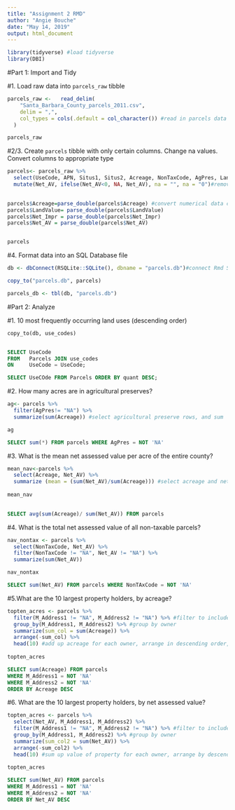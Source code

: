 ```yaml
---
title: "Assignment 2 RMD"
author: "Angie Bouche"
date: "May 14, 2019"
output: html_document
---
```



```r
library(tidyverse) #load tidyverse
library(DBI)


```

#Part 1: Import and Tidy

#1. Load raw data into `parcels_raw` tibble
```r
parcels_raw <-   read_delim(
    "Santa_Barbara_County_parcels_2011.csv",
    delim = ",",
    col_types = cols(.default = col_character()) #read in parcels data csv and convert to tibble
  )

parcels_raw
```

#2/3. Create `parcels` tibble with only certain columns. Change na values. Convert columns to appropriate type
```r

parcels<- parcels_raw %>% 
  select(UseCode, APN, Situs1, Situs2, Acreage, NonTaxCode, AgPres, LandValue, Net_Impr, Net_AV, M_Address1, M_Address2) %>% #select appropriate columns for parcels tibble
  mutate(Net_AV, ifelse(Net_AV<0, NA, Net_AV), na = "", na = "0")#remove any negative assessment values, change 'space' and '0' placeholders to NA
  

parcels$Acreage=parse_double(parcels$Acreage) #convert numerical data columns from characters
parcels$LandValue= parse_double(parcels$LandValue)
parcels$Net_Impr = parse_double(parcels$Net_Impr)
parcels$Net_AV = parse_double(parcels$Net_AV)


parcels

```

#4. Format data into an SQL Database file
```r
db <- dbConnect(RSQLite::SQLite(), dbname = "parcels.db")#connect Rmd SQL chunk to SQLite database

copy_to("parcels.db", parcels)

parcels_db <- tbl(db, "parcels.db")


```

#Part 2: Analyze

#1. 10 most frequently occurring land uses (descending order)
```sql

copy_to(db, use_codes)


SELECT UseCode
FROM   Parcels JOIN use_codes
ON     UseCode = UseCode;

SELECT UseCOde FROM Parcels ORDER BY quant DESC;

```

#2. How many acres are in agricultural preserves?
```r

ag<- parcels %>% 
  filter(AgPres!= "NA") %>% 
  summarize(sum(Acreage)) #select agricultural preserve rows, and sum

ag


```

```sql

SELECT sum(*) FROM parcels WHERE AgPres = NOT 'NA' 


```

#3. What is the mean net assessed value per acre of the entire county?
```r
mean_nav<-parcels %>% 
  select(Acreage, Net_AV) %>% 
  summarize (mean = (sum(Net_AV)/sum(Acreage))) #select acreage and net assessed value columns, and average assessed value per acre
  
mean_nav
  
```

```sql
SELECT avg(sum(Acreage)/ sum(Net_AV)) FROM parcels 

```


#4. What is the total net assessed value of all non-taxable parcels?
```r
nav_nontax <- parcels %>% 
  select(NonTaxCode, Net_AV) %>%
  filter(NonTaxCode != "NA", Net_AV != "NA") %>% 
  summarize(sum(Net_AV))

nav_nontax

```

```sql
SELECT sum(Net_AV) FROM parcels WHERE NonTAxCode = NOT 'NA'
```


#5.What are the 10 largest property holders, by acreage?
```r
topten_acres <- parcels %>% 
  filter(M_Address1 != "NA", M_Address2 != "NA") %>% #filter to include only properties with an owner
  group_by(M_Address1, M_Address2) %>% #group by owner
  summarize(sum_col = sum(Acreage)) %>%  
  arrange(-sum_col) %>% 
  head(10) #add up acreage for each owner, arrange in descending order, select top 10 owners and their land mass
  
topten_acres

```

```sql

SELECT sum(Acreage) FROM parcels 
WHERE M_Address1 = NOT 'NA'
WHERE M_Address2 = NOT 'NA'
ORDER BY Acreage DESC
```


#6. What are the 10 largest property holders, by net assessed value?
```r

topten_acres <- parcels %>% 
  select(Net_AV, M_Address1, M_Address2) %>% 
  filter(M_Address1 != "NA", M_Address2 != "NA") %>% #filter to include only properties with an owner
  group_by(M_Address1, M_Address2) %>% #group by owner
  summarize(sum_col2 = sum(Net_AV)) %>%  
  arrange(-sum_col2) %>%
  head(10) #sum up value of property for each owner, arrange by descending order, select top 10 owners
  
topten_acres

```

```sql

SELECT sum(Net_AV) FROM parcels 
WHERE M_Address1 = NOT 'NA'
WHERE M_Address2 = NOT 'NA'
ORDER BY Net_AV DESC
```
